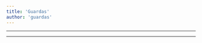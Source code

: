 ```yaml
---
title: 'Guardas'
author: 'guardas'
---
```


---

<CharacterInfo
    name='Guarda 1'
    image='/assets/icons/otom/wiki media/chars/guarda.png' 
    caption='por que você não vai jogar baseball?'
    icon='/assets/icons/otom/wiki media/icons/Guarda.png'
    nickname='N/A'
    pronouns='ele/dele'
    species='Pingente de policial'
    voice='N/A'
    hobbies='Policial'
/>

---

<CharacterInfo
    name='Guarda 2'
    image='/assets/icons/otom/wiki media/chars/Guarda.png' 
    caption='por que você não vai jogar baseball?'
    icon='/assets/icons/otom/wiki media/icons/Guarda.png'
    nickname='N/A'
    pronouns='ele/dele'
    species='Pingente de policial'
    voice='N/A'
    hobbies='Policial'
/>